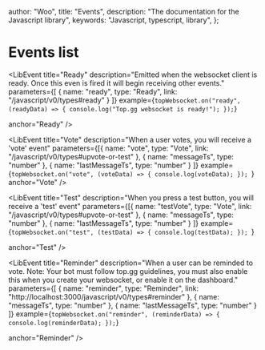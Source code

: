   author: "Woo",
  title: "Events",
  description: "The documentation for the Javascript library",
  keywords: "Javascript, typescript, library",
}; 

# Events list

<LibEvent 
  title="Ready"
  description="Emitted when the websocket client is ready. Once this even is fired it will begin receiving other events."
  parameters={[
    {
      name: "ready",
      type: "Ready",
      link: "/javascript/v0/types#ready"
    }
    ]}
  example={`topWebsocket.on("ready", (readyData) => {
    console.log("Top.gg websocket is ready!");
});`}

  anchor="Ready" />


<LibEvent 
  title="Vote"
  description="When a user votes, you will receive a 'vote' event"
  parameters={[{
     name: "vote",
     type: "Vote",
     link: "/javascript/v0/types#upvote-or-test"
  },
  {
    name: "messageTs",
    type: "number"
  },
  {
    name: "lastMessageTs",
    type: "number"
  }
  ]}
  example={`topWebsocket.on("vote", (voteData) => {
    console.log(voteData);
});
`}
  anchor="Vote"
/>


<LibEvent 
  title="Test"
  description="When you press a test button, you will receive a 'test' event"
  parameters={[{
     name: "testVote",
     type: "Vote",
     link: "/javascript/v0/types#upvote-or-test"
  },
  {
    name: "messageTs",
    type: "number"
  },
  {
    name: "lastMessageTs",
    type: "number"
  }
  ]}
  example={`topWebsocket.on("test", (testData) => {
    console.log(testData);
});
`}

  anchor="Test"
/>


<LibEvent 
  title="Reminder"
  description="When a user can be reminded to vote. Note: Your bot must follow top.gg guidelines, you must also enable this when you create your websocket, or enable it on the dashboard."
  parameters={[
    {
      name: "reminder",
      type: "Reminder",
      link: "http://localhost:3000/javascript/v0/types#reminder"
    },
      {
    name: "messageTs",
    type: "number"
  },
  {
    name: "lastMessageTs",
    type: "number"
  }
  ]}
  example={`topWebsocket.on("reminder", (reminderData) => {
    console.log(reminderData);
});`}

  anchor="Reminder"
/>